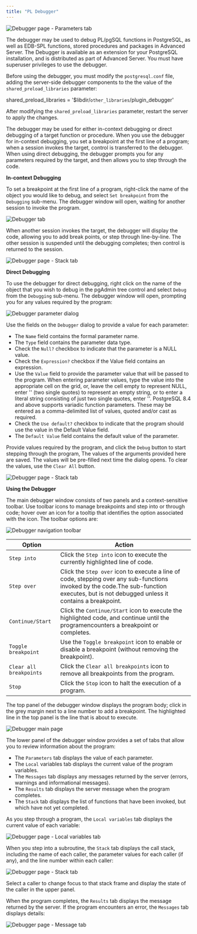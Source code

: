 ```yaml
---
title: "PL Debugger"
---
```


<div id="debugger" class="registered_link"></div>

![Debugger page - Parameters tab](../images/debug_main.png)

The debugger may be used to debug PL/pgSQL functions in PostgreSQL, as well as EDB-SPL functions, stored procedures and packages in Advanced Server. The Debugger is available as an extension for your PostgreSQL installation, and is distributed as part of Advanced Server. You must have superuser privileges to use the debugger.

Before using the debugger, you must modify the `postgresql.conf` file, adding the server-side debugger components to the the value of the `shared_preload_libraries` parameter:

shared_preload_libraries = '$libdir/`other_libraries`/plugin_debugger'

After modifying the `shared_preload_libraries` parameter, restart the server to apply the changes.

The debugger may be used for either in-context debugging or direct debugging of a target function or procedure. When you use the debugger for in-context debugging, you set a breakpoint at the first line of a program; when a session invokes the target, control is transferred to the debugger. When using direct debugging, the debugger prompts you for any parameters required by the target, and then allows you to step through the code.

**In-context Debugging**

To set a breakpoint at the first line of a program, right-click the name of the object you would like to debug, and select `Set breakpoint` from the `Debugging` sub-menu. The debugger window will open, waiting for another session to invoke the program.

![Debugger tab](../images/debug_set_breakpoint.png)

When another session invokes the target, the debugger will display the code, allowing you to add break points, or step through line-by-line. The other session is suspended until the debugging completes; then control is returned to the session.

![Debugger page - Stack tab](../images/debug_ic_step_in.png)

**Direct Debugging**

To use the debugger for direct debugging, right click on the name of the object that you wish to debug in the pgAdmin tree control and select `Debug` from the `Debugging` sub-menu. The debugger window will open, prompting you for any values required by the program:

![Debugger parameter dialog](../images/debug_params.png)

Use the fields on the `Debugger` dialog to provide a value for each parameter:

-   The `Name` field contains the formal parameter name.
-   The `Type` field contains the parameter data type.
-   Check the `Null?` checkbox to indicate that the parameter is a NULL value.
-   Check the `Expression?` checkbox if the Value field contains an expression.
-   Use the `Value` field to provide the parameter value that will be passed to the program. When entering parameter values, type the value into the appropriate cell on the grid, or, leave the cell empty to represent NULL, enter '' (two single quotes) to represent an empty string, or to enter a literal string consisting of just two single quotes, enter ''. PostgreSQL 8.4 and above supports variadic function parameters. These may be entered as a comma-delimited list of values, quoted and/or cast as required.
-   Check the `Use default?` checkbox to indicate that the program should use the value in the Default Value field.
-   The `Default Value` field contains the default value of the parameter.

Provide values required by the program, and click the `Debug` button to start stepping through the program, The values of the arguments provided here are saved. The values will be pre-filled next time the dialog opens. To clear the values, use the `Clear All` button.

![Debugger page - Stack tab](../images/debug_step_in.png)

**Using the Debugger**

The main debugger window consists of two panels and a context-sensitive toolbar. Use toolbar icons to manage breakpoints and step into or through code; hover over an icon for a tooltip that identifies the option associated with the icon. The toolbar options are:

![Debugger navigation toolbar](../images/debug_toolbar.png)

| Option                  | Action                                                                                                                                                                                    |
| ----------------------- | ----------------------------------------------------------------------------------------------------------------------------------------------------------------------------------------- |
| `Step into`             | Click the `Step into` icon to execute the currently highlighted line of code.<br />                                                                                                       |
| `Step over`             | Click the `Step over` icon to execute a line of code, stepping over any sub-functions invoked by the code.The sub-function executes, but is not debugged unless it contains a breakpoint. |
| `Continue/Start`        | Click the `Continue/Start` icon to execute the highlighted code, and continue until the programencounters a breakpoint or completes.                                                      |
| `Toggle breakpoint`     | Use the `Toggle breakpoint` icon to enable or disable a breakpoint (without removing the breakpoint).<br />                                                                               |
| `Clear all breakpoints` | Click the `Clear all breakpoints` icon to remove all breakpoints from the program.<br />                                                                                                  |
| `Stop`                  | Click the `Stop` icon to halt the execution of a program.<br />                                                                                                                           |

The top panel of the debugger window displays the program body; click in the grey margin next to a line number to add a breakpoint. The highlighted line in the top panel is the line that is about to execute.

![Debugger main page](../images/debug_main.png)

The lower panel of the debugger window provides a set of tabs that allow you to review information about the program:

-   The `Parameters` tab displays the value of each parameter.
-   The `Local` variables tab displays the current value of the program variables.
-   The `Messages` tab displays any messages returned by the server (errors, warnings and informational messages).
-   The `Results` tab displays the server message when the program completes.
-   The `Stack` tab displays the list of functions that have been invoked, but which have not yet completed.

As you step through a program, the `Local variables` tab displays the current value of each variable:

![Debugger page - Local variables tab](../images/debug_variables.png)

When you step into a subroutine, the `Stack` tab displays the call stack, including the name of each caller, the parameter values for each caller (if any), and the line number within each caller:

![Debugger page - Stack tab](../images/debug_stack.png)

Select a caller to change focus to that stack frame and display the state of the caller in the upper panel.

When the program completes, the `Results` tab displays the message returned by the server. If the program encounters an error, the `Messages` tab displays details:

![Debugger page - Message tab](../images/debug_error_message.png)

